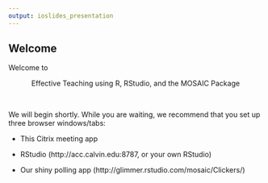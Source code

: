 ```yaml
---
output: ioslides_presentation
---
```



## Welcome

Welcome to 

<center>
Effective Teaching using R, RStudio, and the MOSAIC Package  
</center>
<br>

We will begin shortly.  While you are waiting, we 
recommend that you set up three browser windows/tabs:

 * This Citrix meeting app
 
 * RStudio (http://acc.calvin.edu:8787, or your own RStudio)
 
 * Our shiny polling app 
 (http://glimmer.rstudio.com/mosaic/Clickers/)
